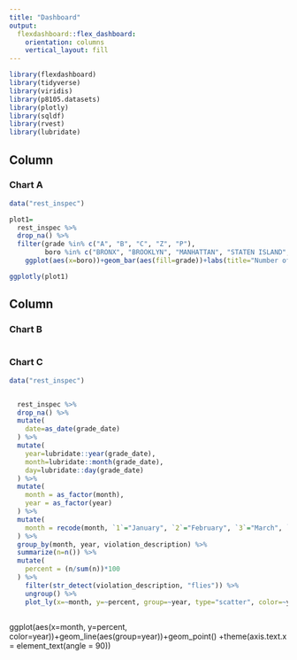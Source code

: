 ```yaml
---
title: "Dashboard"
output: 
  flexdashboard::flex_dashboard:
    orientation: columns
    vertical_layout: fill
---
```


```r
library(flexdashboard)
library(tidyverse)
library(viridis)
library(p8105.datasets)
library(plotly)
library(sqldf)
library(rvest)
library(lubridate)
```



Column {data-width=650}
-----------------------------------------------------------------------

### Chart A

```r

data("rest_inspec") 

plot1=
  rest_inspec %>% 
  drop_na() %>% 
  filter(grade %in% c("A", "B", "C", "Z", "P"),
         boro %in% c("BRONX", "BROOKLYN", "MANHATTAN", "STATEN ISLAND", "QUEENS")) %>% 
    ggplot(aes(x=boro))+geom_bar(aes(fill=grade))+labs(title="Number of Restaurant Inspections by Borough", x="borough", y="number of inspections")

ggplotly(plot1)

```

Column {data-width=350}
-----------------------------------------------------------------------

### Chart B

```r

 
  

```

### Chart C

```r
data("rest_inspec") 


  rest_inspec %>% 
  drop_na() %>% 
  mutate(
    date=as_date(grade_date)
  ) %>% 
  mutate(
    year=lubridate::year(grade_date),
    month=lubridate::month(grade_date),
    day=lubridate::day(grade_date)
  ) %>% 
  mutate(
    month = as_factor(month),
    year = as_factor(year)
  ) %>% 
  mutate(
    month = recode(month, `1`="January", `2`="February", `3`="March", `4`="April", `5`="May", `6`="June", `7`="July", `8`="August", `9`="September", `10`="October", `11`="November", `12`="December")
  ) %>% 
  group_by(month, year, violation_description) %>% 
  summarize(n=n()) %>% 
  mutate(
    percent = (n/sum(n))*100
  ) %>% 
    filter(str_detect(violation_description, "flies")) %>% 
    ungroup() %>% 
    plot_ly(x=~month, y=~percent, group=~year, type="scatter", color=~year, mode="lines+markers") 



```

   ggplot(aes(x=month, y=percent, color=year))+geom_line(aes(group=year))+geom_point() +theme(axis.text.x = element_text(angle = 90))

